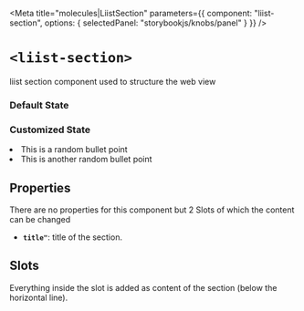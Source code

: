 
<Meta
  title="molecules|LiistSection"
  parameters={{
    component: "liist-section",
    options: { selectedPanel: "storybookjs/knobs/panel" }
  }}
/>

# `<liist-section>`

liist section component used to structure the web view

### Default State
<Preview>
  <liist-section></liist-section>
</Preview>

### Customized State
<Preview>
  <liist-section title="50+ Spots in this Hitlist">
    <li>This is a random bullet point</li>
    <li>This is another random bullet point</li>
  </liist-section>
</Preview>


## Properties
There are no properties for this component but 2 Slots of which the content can be changed
- **`title"`**: title of the section.

## Slots
Everything inside the slot is added as content of the section (below the horizontal line).

